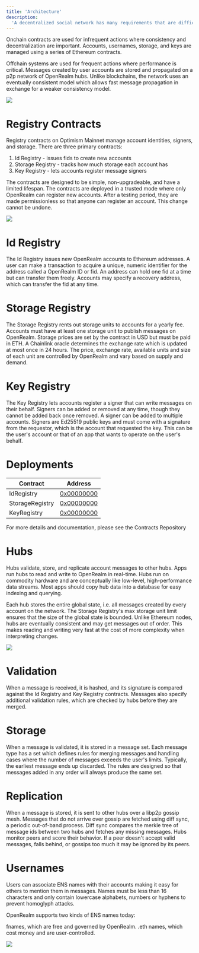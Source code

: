 ```yaml
---
title: 'Architecture'
description:
  'A decentralized social network has many requirements that are difficult to meet in a single system. Users must be able to create, own, and transfer accounts in a decentralized manner. Messages they create must propagate in near real-time and are often issued at high volumes. Meeting these goals is only possible using a hybrid architecture that mixes onchain and offchain systems.'
---
```


Onchain contracts are used for infrequent actions where consistency and decentralization are important. Accounts, usernames, storage, and keys are managed using a series of Ethereum contracts.

Offchain systems are used for frequent actions where performance is critical. Messages created by user accounts are stored and propagated on a p2p network of OpenRealm hubs. Unlike blockchains, the network uses an eventually consistent model which allows fast message propagation in exchange for a weaker consistency model.


![](images/network.png)

# Registry Contracts 

Registry contracts on Optimism Mainnet manage account identities, signers, and storage. There are three primary contracts:

1. Id Registry - issues fids to create new accounts
2. Storage Registry - tracks how much storage each account has
3. Key Registry - lets accounts register message signers

The contracts are designed to be simple, non-upgradeable, and have a limited lifespan. The contracts are deployed in a trusted mode where only OpenRealm can register new accounts. After a testing period, they are made permissionless so that anyone can register an account. This change cannot be undone.

![](/images/registry.png)

# Id Registry

The Id Registry issues new OpenRealm accounts to Ethereum addresses. A user can make a transaction to acquire a unique, numeric identifier for the address called a OpenRealm ID or fid. An address can hold one fid at a time but can transfer them freely. Accounts may specify a recovery address, which can transfer the fid at any time.

# Storage Registry

The Storage Registry rents out storage units to accounts for a yearly fee. Accounts must have at least one storage unit to publish messages on OpenRealm. Storage prices are set by the contract in USD but must be paid in ETH. A Chainlink oracle determines the exchange rate which is updated at most once in 24 hours. The price, exchange rate, available units and size of each unit are controlled by OpenRealm and vary based on supply and demand.

# Key Registry

The Key Registry lets accounts register a signer that can write messages on their behalf. Signers can be added or removed at any time, though they cannot be added back once removed. A signer can be added to multiple accounts. Signers are Ed25519 public keys and must come with a signature from the requestor, which is the account that requested the key. This can be the user's account or that of an app that wants to operate on the user's behalf.

# Deployments 

| Contract                  | Address                                                                                                                          |
| ------------------------- | -------------------------------------------------------------------------------------------------------------------------------- |
| IdRegistry                | [0x00000000](https://optimistic.etherscan.io/address/) |
| StorageRegistry           | [0x00000000](https://optimistic.etherscan.io/address/) |
| KeyRegistry               | [0x00000000](https://optimistic.etherscan.io/address/) |


For more details and documentation, please see the Contracts Repository 

# Hubs

Hubs validate, store, and replicate account messages to other hubs. Apps run hubs to read and write to OpenRealm in real-time. Hubs run on commodity hardware and are conceptually like low-level, high-performance data streams. Most apps should copy hub data into a database for easy indexing and querying.

Each hub stores the entire global state, i.e. all messages created by every account on the network. The Storage Registry's max storage unit limit ensures that the size of the global state is bounded. Unlike Ethereum nodes, hubs are eventually consistent and may get messages out of order. This makes reading and writing very fast at the cost of more complexity when interpreting changes.

![](/images/hub.png)

# Validation

When a message is received, it is hashed, and its signature is compared against the Id Registry and Key Registry contracts. Messages also specify additional validation rules, which are checked by hubs before they are merged.

# Storage

When a message is validated, it is stored in a message set. Each message type has a set which defines rules for merging messages and handling cases where the number of messages exceeds the user's limits. Typically, the earliest message ends up discarded. The rules are designed so that messages added in any order will always produce the same set.

# Replication

When a message is stored, it is sent to other hubs over a libp2p gossip mesh. Messages that do not arrive over gossip are fetched using diff sync, a periodic out-of-band process. Diff sync compares the merkle tree of message ids between two hubs and fetches any missing messages. Hubs monitor peers and score their behavior. If a peer doesn't accept valid messages, falls behind, or gossips too much it may be ignored by its peers.

# Usernames 

Users can associate ENS names with their accounts making it easy for others to mention them in messages. Names must be less than 16 characters and only contain lowercase alphabets, numbers or hyphens to prevent homoglyph attacks.

OpenRealm supports two kinds of ENS names today:

fnames, which are free and governed by OpenRealm.
.eth names, which cost money and are user-controlled.

![](/images/fname.png)
